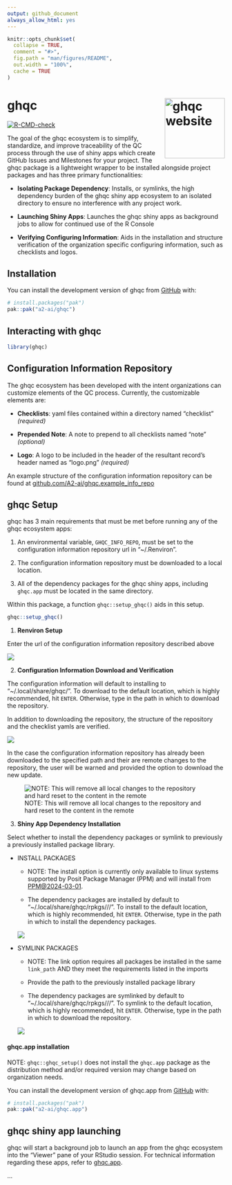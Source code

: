 ```yaml
---
output: github_document
always_allow_html: yes
---
```


<!-- README.md is generated from README.Rmd. Please edit that file -->

```r
knitr::opts_chunk$set(
  collapse = TRUE,
  comment = "#>",
  fig.path = "man/figures/README",
  out.width = "100%",
  cache = TRUE
)
```

# ghqc <a href="https://github.com/a2-ai/ghqc/"><img src="man/figures/logo.png" align="right" height="139" alt="ghqc website" /></a>

<!-- badges: start -->
[![R-CMD-check](https://github.com/A2-ai/ghqc/actions/workflows/R-CMD-check.yaml/badge.svg)](https://github.com/A2-ai/ghqc/actions/workflows/R-CMD-check.yaml)
<!-- badges: end -->

The goal of the ghqc ecosystem is to simplify, standardize, and improve traceability of the QC process through the use of shiny apps which create GitHub Issues and Milestones for your project. The ghqc package is a lightweight wrapper to be installed alongside project packages and has three primary functionalities:

- **Isolating Package Dependency**: Installs, or symlinks, the high dependency burden of the ghqc shiny app ecosystem to an isolated directory to ensure no interference with any project work.

- **Launching Shiny Apps**: Launches the ghqc shiny apps as background jobs to allow for continued use of the R Console

- **Verifying Configuring Information**: Aids in the installation and structure verification of the organization specific configuring information, such as checklists and logos.

## Installation

You can install the development version of ghqc from [GitHub](https://github.com/) with:

``` r
# install.packages("pak")
pak::pak("a2-ai/ghqc")
```

## Interacting with ghqc

``` r
library(ghqc)
```

## Configuration Information Repository

The ghqc ecosystem has been developed with the intent organizations can customize elements of the QC process. Currently, the customizable elements are:

- **Checklists**: yaml files contained within a directory named "checklist" *(required)*

- **Prepended Note**: A note to prepend to all checklists named "note" *(optional)*

- **Logo**: A logo to be included in the header of the resultant record's header named as "logo.png" *(required)*


An example structure of the configuration information repository can be found at [github.com/A2-ai/ghqc.example_info_repo](https://github.com/A2-ai/ghqc.example_info_repo)

## ghqc Setup

ghqc has 3 main requirements that must be met before running any of the ghqc ecosystem apps:

1. An environmental variable, `GHQC_INFO_REPO`, must be set to the configuration information repository url in "~/.Renviron". 

2. The configuration information repository must be downloaded to a local location. 

3. All of the dependency packages for the ghqc shiny apps, including `ghqc.app` must be located in the same directory. 

Within this package, a function `ghqc::setup_ghqc()` aids in this setup.

``` r
ghqc::setup_ghqc()
```

1. **Renviron Setup**

Enter the url of the configuration information repository described above

![](man/figures/renviron_setup.png)

2. **Configuration Information Download and Verification**

The configuration information will default to installing to "~/.local/share/ghqc/<repo_name>". To download to the default location, which is highly recommended, hit `ENTER`. Otherwise, type in the path in which to download the repository.

In addition to downloading the repository, the structure of the repository and the checklist yamls are verified.

![](man/figures/info_repo_download.png)

In the case the configuration information repository has already been downloaded to the specified path and their are remote changes to the repository, the user will be warned and provided the option to download the new update.

![NOTE: This will remove all local changes to the repository and hard reset to the content in the remote](man/figures/info_repo_update.png)

3. **Shiny App Dependency Installation**

Select whether to install the dependency packages or symlink to previously a previously installed package library. 

- INSTALL PACKAGES

  - NOTE: The install option is currently only available to linux systems supported by Posit Package Manager (PPM) and will install from [PPM@2024-03-01](https://packagemanager.posit.co/cran/2024-03-01). 
  
  - The dependency packages are installed by default to "~/.local/share/ghqc/rpkgs/<platform>/<r version>/<os arch>". To install to the default location, which is highly recommended, hit `ENTER`. Otherwise, type in the path in which to install the dependency packages.
  
  ![](man/figures/install_depends.png)

- SYMLINK PACKAGES  
  
  - NOTE: The link option requires all packages be installed in the same `link_path` AND they meet the requirements listed in the imports
  
  - Provide the path to the previously installed package library
  
  - The dependency packages are symlinked by default to "~/.local/share/ghqc/rpkgs/<platform>/<r version>/<os arch>". To symlink to the default location, which is highly recommended, hit `ENTER`. Otherwise, type in the path in which to download the repository.
  
  ![](man/figures/link_depends.png)

#### ghqc.app installation

NOTE: `ghqc::ghqc_setup()` does not install the `ghqc.app` package as the distribution method and/or required version may change based on organization needs.

You can install the development version of ghqc.app from [GitHub](https://github.com/) with:

``` r
# install.packages("pak")
pak::pak("a2-ai/ghqc.app")
```

## ghqc shiny app launching

ghqc will start a background job to launch an app from the ghqc ecosystem into the "Viewer" pane of your RStudio session. For technical information regarding these apps, refer to [ghqc.app](https://github.com/a2-ai/ghqc.app).


...
